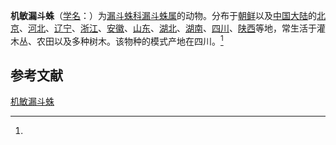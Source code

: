 {{Speciesbox
| name = 机敏漏斗蛛
| status = 
| status_system = 
| image = 
| genus = Agelena
| species = difficilis
| authority = (Fox, 1936)<ref name='id13985'>{{cite web| url =http://www.bioinfo.cn/db05/BjdwSpecies.php?action=view&id=13985| title =机敏漏斗蛛| work =《中国动物物种编目数据库》| publisher =中国科学院微生物研究所| author =中国科学院动物研究所| accessdate =2009-04-28| deadurl =yes| archiveurl =https://web.archive.org/web/20160305052525/http://www.bioinfo.cn/db05/BjdwSpecies.php?action=view&id=13985| archivedate =2016-03-05}}</ref>
}}

'''机敏漏斗蛛'''（[[学名|学名]]：{{lang|la|''Agelena difficilis''}}）为[[漏斗蛛科|漏斗蛛科]][[漏斗蛛属|漏斗蛛属]]的动物。分布于[[朝鲜|朝鲜]]以及[[中国大陆|中国大陆]]的[[北京|北京]]、[[河北|河北]]、[[辽宁|辽宁]]、[[浙江|浙江]]、[[安徽|安徽]]、[[山东|山东]]、[[湖北|湖北]]、[[湖南|湖南]]、[[四川|四川]]、[[陕西|陕西]]等地，常生活于灌木丛、农田以及多种树木。该物种的模式产地在四川。<ref name='id13985'/>

== 参考文献 ==
{{reflist}}

{{Wikispecies|Agelena difficilis}}

[[Category:漏斗蛛属|机敏漏斗蛛]]


{{蜘蛛小作品}}